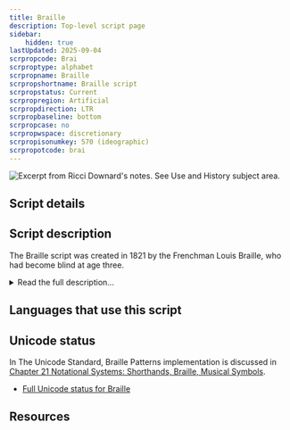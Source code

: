 ```yaml
---
title: Braille
description: Top-level script page
sidebar:
    hidden: true
lastUpdated: 2025-09-04
scrpropcode: Brai
scrproptype: alphabet
scrpropname: Braille
scrpropshortname: Braille script
scrpropstatus: Current
scrpropregion: Artificial
scrpropdirection: LTR
scrpropbaseline: bottom
scrpropcase: no
scrpropwspace: discretionary
scrpropisonumkey: 570 (ideographic)
scrpropotcode: brai
---
```



![](../images/brai-sample.png "Excerpt from Ricci Downard's notes. See Use and History subject area.")

## Script details

<ScriptDetails />

## Script description

The Braille script was created in 1821 by the Frenchman Louis Braille, who had become blind at age three.

<details>
<summary>Read the full description...</summary>The system is based on a code called night writing, which had been developed by Charles Barbier to enable soldiers to communicate silently and without the need for a light. Barbier’s system used letters comprised of up to twelve raised dots, and proved too complex to be useful to the military.

Louis Braille modified this concept to produce a script which used letters comprised of six dots. A dot may be raised at any or all of six positions. The script is not simply a letter by letter transcription of English words into Braille; all sixty-three possible combinations of dot positions are used, representing the twenty-six letters of the Latin alphabet, plus some common letter combinations and abbreviations. Some symbols also represent commonly used words, such as _but_, _this_, _day_ etc.

The sixty-fourth configuration, in which no dots are raised, leaves a space between words.

Braille is usually written using larger letters than standard printed text, to enable the reader to more easily make the distinction between letters.

Braille has also been adapted for use with languages that do not use the Latin script, generally following the Latin transcription conventions of that script.
</details>

## Languages that use this script

<WsList script='Brai' wsMax='5' />

## Unicode status

In The Unicode Standard, Braille Patterns implementation is discussed in [Chapter 21 Notational Systems: Shorthands, Braille, Musical Symbols](http://www.unicode.org/versions/latest/ch21.pdf).

- [Full Unicode status for Braille](/scrlang/unicode/brai-unicode)



## Resources

<ScriptResources detailSummary='seemore' />


